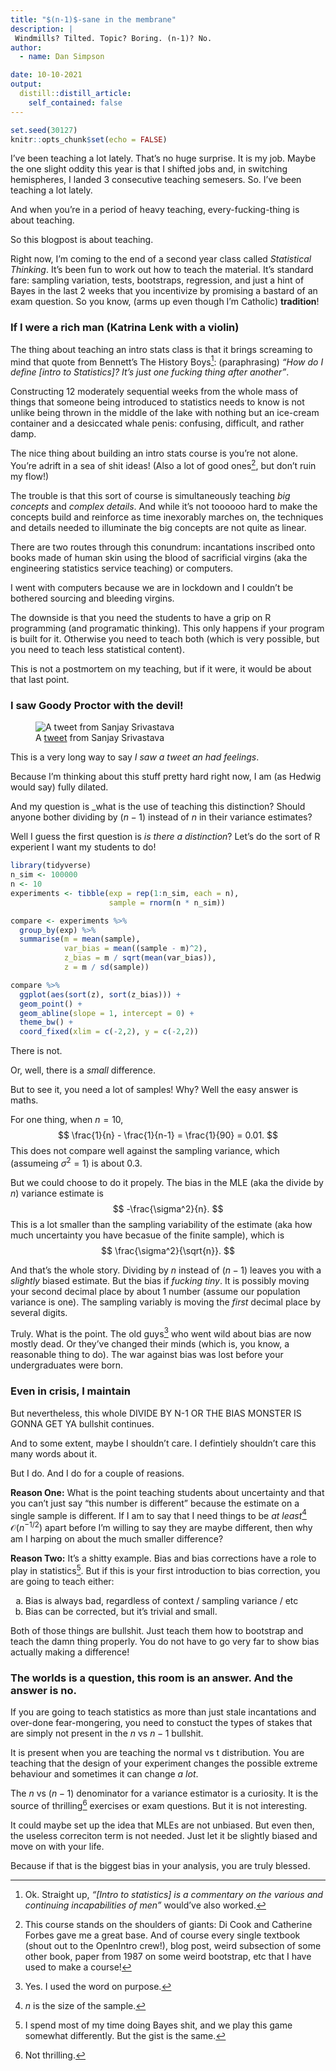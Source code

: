 ```yaml
---
title: "$(n-1)$-sane in the membrane"
description: |
 Windmills? Tilted. Topic? Boring. (n-1)? No.
author:
  - name: Dan Simpson

date: 10-10-2021
output:
  distill::distill_article:
    self_contained: false
---
```



```r
set.seed(30127)
knitr::opts_chunk$set(echo = FALSE)
```

I've been teaching a lot lately. That's no huge surprise. It is my job. Maybe the one slight oddity this year is that I shifted jobs and, in switching hemispheres, I landed 3 consecutive teaching semesers. So. I've been teaching a lot lately.

And when you're in a period of heavy teaching, every-fucking-thing is about teaching. 

So this blogpost is about teaching.

Right now, I'm coming to the end of a second year class called _Statistical Thinking_. It's been fun to work out how to teach the material. It's standard fare: sampling variation, tests, bootstraps, regression, and just a hint of Bayes in the last 2 weeks that you incentivize by promising a bastard of an exam question. So you know, (arms up even though I'm Catholic) **tradition**!

### If I were a rich man (Katrina Lenk with a violin)

The thing about teaching an intro stats class is that it brings screaming to mind that quote from Bennett's The History Boys^[Ok. Straight up, _"[Intro to statistics]  is a commentary on the various and continuing incapabilities of men"_ would've also worked.]: (paraphrasing) _"How do I define [intro to Statistics]? It's just one fucking thing after another"_. 

Constructing 12 moderately sequential weeks from the whole mass of things that someone being introduced to statistics needs to know is not unlike being thrown in the middle of the lake with nothing but an ice-cream container and a desiccated whale penis: confusing, difficult, and rather damp.

The nice thing about building an intro stats course is you're not alone. You're adrift in a sea of shit ideas! (Also a lot of good ones^[This course stands on the shoulders of giants: Di Cook and Catherine Forbes gave me a great base. And of course every single textbook (shout out to the OpenIntro crew!), blog post, weird subsection of some other book, paper from 1987 on some weird bootstrap, etc that I have used to make a course!], but don't ruin my flow!)

The trouble is that this sort of course is simultaneously teaching _big concepts_ and _complex details_. And while it's not toooooo hard to make the concepts build and reinforce as time inexorably marches on, the techniques and details needed to illuminate the big concepts are not quite as linear.

There are two routes through this conundrum: incantations inscribed onto books made of human skin using the blood of sacrificial virgins (aka the engineering statistics service teaching) or computers.

I went with computers because we are in lockdown and I couldn't be bothered sourcing and bleeding virgins.

The downside is that you need the students to have a grip on R programming (and programatic thinking). This only happens if your program is built for it. Otherwise you need to teach both (which is very possible, but you need to teach less statistical content). 

This is not a postmortem on my teaching, but if it were, it would be about that last point.

###  I saw Goody Proctor with the devil!

![A [tweet](https://twitter.com/hardsci/status/1446498701615288320) from Sanjay Srivastava](tweet_poll.png)

This is a very long way to say _I saw a tweet an had feelings_.

Because I'm thinking about this stuff pretty hard right now, I am (as Hedwig would say) fully dilated. 

And my question is _what is the use of teaching this distinction? Should anyone bother dividing by $(n-1)$ instead of $n$ in their variance estimates?

Well I guess the first question is _is there a distinction_? Let's do the sort of R experient I want my students to do!

```r
library(tidyverse)
n_sim <- 100000
n <- 10
experiments <- tibble(exp = rep(1:n_sim, each = n),
                      sample = rnorm(n * n_sim))

compare <- experiments %>%
  group_by(exp) %>%
  summarise(m = mean(sample),
            var_bias = mean((sample - m)^2),
            z_bias = m / sqrt(mean(var_bias)),
            z = m / sd(sample))

compare %>% 
  ggplot(aes(sort(z), sort(z_bias))) +
  geom_point() +
  geom_abline(slope = 1, intercept = 0) +
  theme_bw() + 
  coord_fixed(xlim = c(-2,2), y = c(-2,2))
```

There is not.

Or, well, there is a _small_ difference. 

But to see it, you need a lot of samples! Why? Well the easy answer is maths. 

For one thing, when $n=10$, $$
\frac{1}{n} - \frac{1}{n-1} = \frac{1}{90} = 0.01.
$$ This does not compare well against the sampling variance, which (assumeing $\sigma^2=1$) is about $0.3$.

But we could choose to do it propely. The bias in the MLE (aka the divide by $n$) variance estimate is $$
-\frac{\sigma^2}{n}.
$$ This is a lot smaller than the sampling variability of the estimate (aka how much uncertainty you have becasue of the finite sample), which is $$
\frac{\sigma^2}{\sqrt{n}}.
$$

And that's the whole story. Dividing by $n$ instead of $(n-1)$ leaves you with a _slightly_ biased estimate. But the bias if _fucking tiny_. It is possibly moving your second decimal place by about 1 number (assume our population variance is one). The sampling variably is moving the _first_ decimal place by several digits.

Truly. What is the point. The old guys^[Yes. I used the word on purpose.] who went wild about bias are now mostly dead. Or they've changed their minds (which is, you know, a reasonable thing to do). The war against bias was lost before your undergraduates were born.

### Even in crisis, I maintain

But nevertheless, this whole DIVIDE BY N-1 OR THE BIAS MONSTER IS GONNA GET YA bullshit continues. 

And to some extent, maybe I shouldn't care. I defintiely shouldn't care this many words about it.

But I do. And I do for a couple of reasions.

**Reason One:** What is the point teaching students about uncertainty and that you can't just say "this number is different" because the estimate on a single sample is different. If I am to say that I need things to be _at least_^[$n$ is the size of the sample.] $\mathcal{O}(n^{-1/2})$ apart before I'm willing to say they are maybe different, then why am I harping on about the much smaller difference?

**Reason Two:** It's a shitty example. Bias and bias corrections have a role to play in statistics^[I spend most of my time doing Bayes shit, and we play this game somewhat differently. But the gist is the same.]. But if this is your first introduction to bias correction, you are going to teach either:

a) Bias is always bad, regardless of context / sampling variance / etc
b) Bias can be corrected, but it's trivial and small.

Both of those things are bullshit. Just teach them how to bootstrap and teach the damn thing properly. You do not have to go very far to show bias actually making a difference! 

### The worlds is a question, this room is an answer. And the answer is no.

If you are going to teach statistics as more than just stale incantations and over-done fear-mongering, you need to constuct the types of stakes that are simply not present in the $n$ vs $n-1$ bullshit.

It is present when you are teaching the normal vs t distribution. You are teaching that the design of your experiment changes the possible extreme behaviour and sometimes it can change _a lot_. 

The $n$ vs $(n-1)$ denominator for a variance estimator is a curiosity. It is the source of thrilling^[Not thrilling.] exercises or exam questions. But it is not interesting.

It could maybe set up the idea that MLEs are not unbiased. But even then, the useless correciton term is not needed. Just let it be slightly biased and move on with your life.

Because if that is the biggest bias in your analysis, you are truly blessed.

